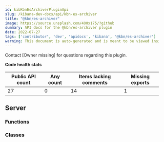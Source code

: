 ```yaml
---
id: kibKbnEsArchiverPluginApi
slug: /kibana-dev-docs/api/kbn-es-archiver
title: "@kbn/es-archiver"
image: https://source.unsplash.com/400x175/?github
summary: API docs for the @kbn/es-archiver plugin
date: 2022-07-27
tags: ['contributor', 'dev', 'apidocs', 'kibana', '@kbn/es-archiver']
warning: This document is auto-generated and is meant to be viewed inside our experimental, new docs system. Reach out in #docs-engineering for more info.
---
```




Contact [Owner missing] for questions regarding this plugin.

**Code health stats**

| Public API count  | Any count | Items lacking comments | Missing exports |
|-------------------|-----------|------------------------|-----------------|
| 27 | 0 | 14 | 1 |

## Server

### Functions
<DocDefinitionList data={kbnEsArchiverObj.server.functions}/>

### Classes
<DocDefinitionList data={kbnEsArchiverObj.server.classes}/>

